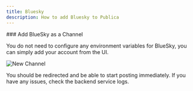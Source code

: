 ```yaml
---
title: Bluesky
description: How to add Bluesky to Publica
---
```



<Steps>
### Add BlueSky as a Channel

You do not need to configure any environment variables for BlueSky, you can simply add your account from the UI.

![New Channel](./bluesky_add.png)

You should be redirected and be able to start posting immediately. If you have any issues, check the backend service logs.

</Steps>

